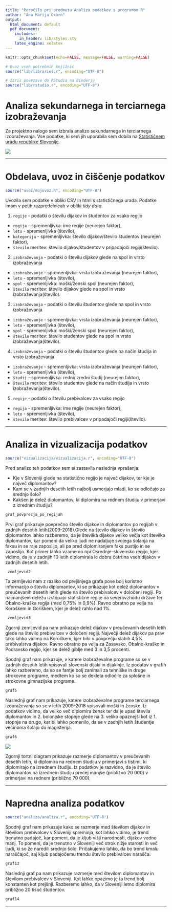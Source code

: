 ```yaml
---
title: "Poročilo pri predmetu Analiza podatkov s programom R"
author: "Ana Marija Okorn"
output:
  html_document: default
  pdf_document:
    includes:
      in_header: lib/styles.sty
    latex_engine: xelatex
---
```


```r
knitr::opts_chunk$set(echo=FALSE, message=FALSE, warning=FALSE)

# Uvoz vseh potrebnih knjižnic
source("lib/libraries.r", encoding="UTF-8")
```

```r
# Izris povezave do RStudia na Binderju
source("lib/rstudio.r", encoding="UTF-8")
```

# Analiza sekundarnega in terciarnega izobraževanja

Za projektno nalogo sem izbrala analizo sekundarnega in terciarnega izobraževanja. Vse podatke, ki sem jih uporabila sem dobila na [Statističnem uradu republike Slovenije](https://www.stat.si/StatWeb/).

![](slike/knjige.jpg)

***

# Obdelava, uvoz in čiščenje podatkov

```r
source("uvoz/mojuvoz.R", encoding="UTF-8")
```

Uvozila sem podatke v obliki CSV in html s statističnega urada. Podatke imam v petih razpredelnicah v obliki *tidy data*.

1. `regije` - podatki o številu dijakov in študentov za vsako regijo
  - `regija` - spremenljivka: ime regije (neurejen faktor),
  - `leto` - spremenljivka (število),
  - `kategorija` - spremenljivka: število dijakov/število študentov (neurejen faktor),
  - `število` meritev: število dijakov/študentov v pripadajoči regiji(število).

2. `izobraževanja` - podatki o številu dijakov glede na spol in vrsto izobraževanja
  - `izobraževanje` - spremenljivka: vrsta izobraževanja (neurejen faktor),
  - `leto` - spremenljivka (število),
  - `spol` - spremenljivka: moški/ženski spol (neurejen faktor),
  - `število` meritev: število dijakov glede na spol in vrsto izobraževanja(število).
  
3. `izobraževanja` - podatki o številu študentov glede na spol in vrsto izobraževanja
  - `izobraževanje` - spremenljivka: vrsta izobraževanja (neurejen faktor),
  - `leto` - spremenljivka (število),
  - `spol` - spremenljivka: moški/ženski spol (neurejen faktor),
  - `število` meritev: število studentov glede na spol in vrsto izobraževanja(število).
  
4. `izobraževanja` - podatki o številu študentov glede na način študija in vrsto izobraževanja
  - `izobraževanje` - spremenljivka: vrsta izobraževanja (neurejen faktor),
  - `leto` - spremenljivka (število),
  - `študij` - spremenljivka: redni/izredni študij (neurejen faktor),
  - `število` meritev: število studentov glede na način študija in vrsto izobraževanja(število).
  
5. `regije` - podatki o številu prebivalcev za vsako regijo
  - `regija` - spremenljivka: ime regije (neurejen faktor),
  - `leto` - spremenljivka (število),
  - `število` meritev: število prebivalcev v pripadajoči regiji(število).

***

# Analiza in vizualizacija podatkov

```r
source("vizualizacija/vizualizacija.r", encoding="UTF-8")
```

Pred analizo teh podatkov sem si zastavila naslednja vprašanja:

- Kje v Sloveniji glede na statistično regijo je največ dijakov, ter kje je največ diplomantov?
- Kam se v zadnjih desetih letih najbolj usmerjajo mladi, ko se odločajo za srednjo šolo?
- Kakšen je delež diplomantov, ki diplomira na rednem študiju v primerjavi z izrednim študiju?



```r
graf_povprecja_po_regijah
```

Prvi graf prikazuje povprečno število dijakov in diplomantov po regijah v zadnjih desetih letih(2009-2018).Glede na število dijakov in število diplomantov lahko razberemo, da je številka dijakov veliko večja kot številka diplomantov, kar pomeni da veliko ljudi ne nadaljuje svojega šolanja na faksu in se raje zaposlijo, ali pa pred diplomiranjem faks pustijo in se zaposlijo. Kot primer lahko vzamemo npr.Osrednje-slovensko regijo, kjer vidimo, da je v zadnjih 10 letih diplomirala le dobra četrtina vseh dijakov v zadnjih desetih letih.


```r
 zemljevid2
```

Ta zemljevid nam z razliko od prejšnjega grafa pove bolj koristno informacijo o številu diplomantov, ki se prikazuje kot delež diplomantov v preučevanih desetih letih glede na število prebivalcev v določeni regiji. Po najmanjšem deležu izstopajo statistične regije na severovzhodu države ter Obalno-kraška regija (med 0,75% in 0,9%). Ravno obratno pa velja na Koroškem in Goriškem, kjer je delež rahlo nad 1%.

```r
 zemljevid3
```

Zgornji zemljevid pa nam prikazuje delež dijakov v preučevanih desetih letih glede na število prebivalcev v določeni regiji. Največji delež dijakov pa prav tako lahko vidimo na Koročkem, kjer bilo v povprečju slabih 4,5% prebivalstva dijakov. Ravno obratno pa velja za Zasavsko, Obalno-kraško in Podravsko regijo, kjer se delež giblje med 3 in 3,5 procenti.

Spodnji graf nam prikazuje, v katere izobraževalne programe so se v zadnjih desetih letih vpisovali slovenski dijaki in dijakinje. Iz podatov v grafih lahko razberemo, da so se fantje bolj zanimali za tehniške in druge strokovne programe, medtem ko so se dekleta odločile za splošne in strokovne gimnazijske programe.


```r
graf5
```

Naslednji graf nam prikazuje, katere izobraževalne programe terciarnega izobraževanja so se v letih 2009-2018 vpisovali moški in ženske. Iz podatkov vidimo, da veliko več diplomira žensk ter da je upad števila diplomantov in 2. bolonjske stopnje glede na 3. veliko opaznejši kot iz 1. stopnje na drugo, kar bi lahko pomenilo, da se v zadnjih letih študentje večinoma šolajo do magisterija.

```r
graf6
```

![](pie.jpg)

Zgornji tortni diagram prikazuje razmerje diplomantov v preučevanih desetih letih, ki diplomira na rednem študiju v primerjavi s tistimi, ki diplomirajo na izrednem študiju. Iz podatkov je razvidno, da je število diplomantov na izrednem študiju precej manjše (približno 20 000) v primerjavi na rednem (približno 70 000).


***

# Napredna analiza podatkov

```r
source("analiza/analiza.r", encoding="UTF-8")
```

Spodnji graf nam prikazuje kako se razmerje med številom dijakov in številom prebivalcev v Sloveniji spreminja, kot lahko vidimo, je trend trenutno padajoč, kar pomeni, da je kljub višji narodnosti, dijakov vedno manj. To pomeni, da je trenutno v Sloveniji več otrok nižje starosti in več ljudi, ki so že naredili srednjo šolo. Pričakujemo lahko, da bo trend kmalu naraščajoč, saj kljub padajočemu trendu število prebivalcev narašča.

```r
graf13
```

Naslednji graf pa nam prikazuje razmerje med številom diplomantov in številom prebivalcev v Sloveniji. Kot lahko opazimo je ta trend bolj konstanten kot prejšnji. Razberemo lahko, da v Sloveniji letno diplomira približno 20 tisoč študentov.

```r
graf14
```

***

